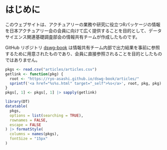# はじめに {.unnumbered}

このウェブサイトは、アクチュアリーの業務や研究に役立つRパッケージの情報を日本アクチュアリー会の会員に向けて広く提供することを目的として、データサイエンス関連基礎調査部会の情報共有チームが作成したものです。

::: {.callout-note appearance="simple"}
GitHub リポジトリ [dswg-book](https://github.com/ryo-asashi/dswg-book) は情報共有チーム内部で出力結果を事前に参照するために用意されたものであり、会員に直接参照されることを目的としたものではありません。
:::

```r
pkgs <- read.csv("articles/articles.csv")
getlink <- function(pkg) {
  root <- "https://ryo-asashi.github.io/dswg-book/articles/"
  sprintf('<a href="%s%s.html" target="_self">%s</a>', root, pkg, pkg)
}
pkgs[, 1] <- pkgs[, 1] |> sapply(getlink)

library(DT)
datatable(
  pkgs,
  options = list(searching = TRUE),
  rownames = FALSE,
  escape = FALSE
) |> formatStyle(
  columns = names(pkgs),
  fontSize = "15px"
)
```
